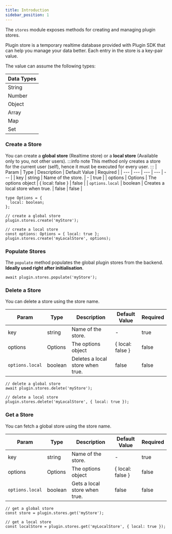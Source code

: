 ```yaml
---
title: Introduction
sidebar_position: 1
---
```


The `stores` module exposes methods for creating and managing plugin stores.

Plugin store is a temporary realtime database provided with Plugin SDK that can
help you manage your data better. Each entry in the store is a key-pair value.

The value can assume the following types:

| **Data Types** |
| -------------- |
| String         |
| Number         |
| Object         |
| Array          |
| Map            |
| Set            |

### Create a Store

You can create a **global store** (Realtime store) or a **local store**
(Available only to you, not other users). :::info note This method only creates
a store for the current user (self), hence it must be executed for every user.
::: | Param | Type | Description | Default Value | Required | | --- | --- | ---
| --- | --- | | key | string | Name of the store. | - | true | | options |
Options | The options object | { local: false } | false | | `options.local` |
boolean | Creates a local store when true. | false | false |

```tsx
type Options = {
  local: boolean;
};
```

```tsx
// create a global store
plugin.stores.create('myStore');

// create a local store
const options: Options = { local: true };
plugin.stores.create('myLocalStore', options);
```

### Populate Stores

The `populate` method populates the global plugin stores from the backend.
**Ideally used right after initialisation**.

```tsx
await plugin.stores.populate('myStore');
```

### Delete a Store

You can delete a store using the store name.

| Param           | Type    | Description                      | Default Value    | Required |
| --------------- | ------- | -------------------------------- | ---------------- | -------- |
| key             | string  | Name of the store.               | -                | true     |
| options         | Options | The options object               | { local: false } | false    |
| `options.local` | boolean | Deletes a local store when true. | false            | false    |

```tsx
// delete a global store
await plugin.stores.delete('myStore');

// delete a local store
plugin.stores.delete('myLocalStore', { local: true });
```

### Get a Store

You can fetch a global store using the store name.

| Param           | Type    | Description                   | Default Value    | Required |
| --------------- | ------- | ----------------------------- | ---------------- | -------- |
| key             | string  | Name of the store.            | -                | true     |
| options         | Options | The options object            | { local: false } | false    |
| `options.local` | boolean | Gets a local store when true. | false            | false    |

```tsx
// get a global store
const store = plugin.stores.get('myStore');

// get a local store
const localStore = plugin.stores.get('myLocalStore', { local: true });
```
